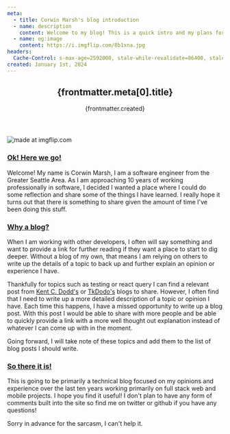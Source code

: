 ```yaml
---
meta:
  - title: Corwin Marsh's blog introduction
  - name: description
    content: Welcome to my blog! This is a quick intro and my plans for what this blog might become.
  - name: og:image
    content: https://i.imgflip.com/8b1xna.jpg
headers:
  Cache-Control: s-max-age=2592000, stale-while-revalidate=86400, stale-if-error=604800
created: January 1st, 2024
---
```



<header className="py-12">
  <h2 className="leading-relaxed text-3xl">{frontmatter.meta[0].title}</h2>
  <p className="leading-normal text-gray-600 dark:text-gray-300">
    {frontmatter.created}
  </p>
</header>

<img src="https://i.imgflip.com/8b1xna.jpg" title="made at imgflip.com" />

<div className="max-w-3xl *:my-8 [&>p]:text-lg [&>p]:leading-relaxed [&>p>a]:text-blue-500 [&>h3]:text-2xl">

<h3 id="ok-here-we-go">
  <a href="#ok-here-we-go">Ok! Here we go!</a>
</h3>

Welcome! My name is Corwin Marsh, I am a software engineer from the Greater Seattle Area. As I am approaching 10 years of working professionally in software, I decided I wanted a place where I could do some reflection and share some of the things I have learned. I really hope it turns out that there is something to share given the amount of time I've been doing this stuff.

<h3 id="why-a-blog">
  <a href="#why-a-blog">Why a blog?</a>
</h3>

When I am working with other developers, I often will say something and want to provide a link for further reading if they want a place to start to dig deeper. Without a blog of my own, that means I am relying on others to write up the details of a topic to back up and further explain an opinion or experience I have.

Thankfully for topics such as testing or react query I can find a relevant post from [Kent C. Dodd's](https://kentcdodds.com/blog) or [TkDodo's](https://tkdodo.eu/blog/) blogs to share. However, I often find that I need to write up a more detailed description of a topic or opinion I have. Each time this happens, I have a missed opportunity to write up a blog post. With this post I would be able to share with more people and be able to quickly provide a link with a more well thought out explanation instead of whatever I can come up with in the moment.

Going forward, I will take note of these topics and add them to the list of blog posts I should write.

<h3 id="so-there-it-is">
  <a href="#so-there-it-is">So there it is!</a>
</h3>

This is going to be primarily a technical blog focused on my opinions and experience over the last ten years working primarily on full stack web and mobile projects. I hope you find it useful! I don't plan to have any form of comments built into the site so find me on twitter or github if you have any questions!

Sorry in advance for the sarcasm, I can't help it.

</div>
